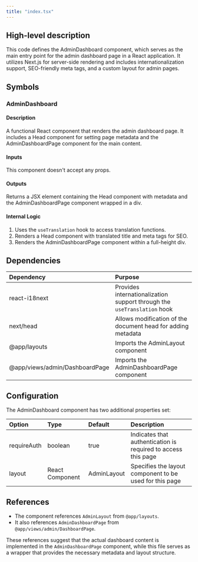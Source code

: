 ```yaml
---
title: "index.tsx"
---
```


## High-level description
This code defines the AdminDashboard component, which serves as the main entry point for the admin dashboard page in a React application. It utilizes Next.js for server-side rendering and includes internationalization support, SEO-friendly meta tags, and a custom layout for admin pages.

## Symbols

### AdminDashboard
#### Description
A functional React component that renders the admin dashboard page. It includes a Head component for setting page metadata and the AdminDashboardPage component for the main content.

#### Inputs
This component doesn't accept any props.

#### Outputs
Returns a JSX element containing the Head component with metadata and the AdminDashboardPage component wrapped in a div.

#### Internal Logic
1. Uses the `useTranslation` hook to access translation functions.
2. Renders a Head component with translated title and meta tags for SEO.
3. Renders the AdminDashboardPage component within a full-height div.

## Dependencies
| Dependency | Purpose |
|:-----------|:--------|
| react-i18next | Provides internationalization support through the `useTranslation` hook |
| next/head | Allows modification of the document head for adding metadata |
| @app/layouts | Imports the AdminLayout component |
| @app/views/admin/DashboardPage | Imports the AdminDashboardPage component |

## Configuration
The AdminDashboard component has two additional properties set:

| Option | Type | Default | Description |
|:-------|:-----|:--------|:------------|
| requireAuth | boolean | true | Indicates that authentication is required to access this page |
| layout | React Component | AdminLayout | Specifies the layout component to be used for this page |

## References
- The component references `AdminLayout` from `@app/layouts`.
- It also references `AdminDashboardPage` from `@app/views/admin/DashboardPage`.

These references suggest that the actual dashboard content is implemented in the `AdminDashboardPage` component, while this file serves as a wrapper that provides the necessary metadata and layout structure.